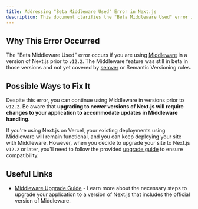 ```yaml
---
title: Addressing "Beta Middleware Used" Error in Next.js
description: This document clarifies the "Beta Middleware Used" error in Next.js and provides a potential solution to fix it.
---
```


## Why This Error Occurred

The "Beta Middleware Used" error occurs if you are using [Middleware](/docs/pages/api-reference/file-conventions/middleware) in a version of Next.js prior to `v12.2`. The Middleware feature was still in beta in those versions and not yet covered by [semver](https://semver.org/) or Semantic Versioning rules.

## Possible Ways to Fix It

Despite this error, you can continue using Middleware in versions prior to `v12.2`. Be aware that **upgrading to newer versions of Next.js will require changes to your application to accommodate updates in Middleware handling**.

If you're using Next.js on Vercel, your existing deployments using Middleware will remain functional, and you can keep deploying your site with Middleware. However, when you decide to upgrade your site to Next.js `v12.2` or later, you'll need to follow the provided [upgrade guide](/docs/messages/middleware-upgrade-guide) to ensure compatibility.

## Useful Links

- [Middleware Upgrade Guide](/docs/messages/middleware-upgrade-guide) - Learn more about the necessary steps to upgrade your application to a version of Next.js that includes the official version of Middleware.
